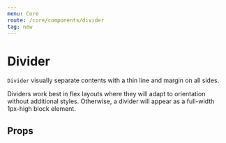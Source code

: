 ```yaml
---
menu: Core
route: /core/components/divider
tag: new
---
```



# Divider

`Divider` visually separate contents with a thin line and margin on all sides.

Dividers work best in flex layouts where they will adapt to orientation without
additional styles. Otherwise, a divider will appear as a full-width 1px-high
block element.

<DividerExample />

## Props

<Interface name="IDividerProps" />
